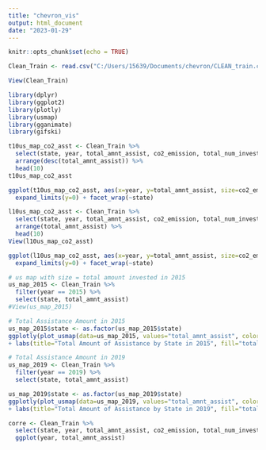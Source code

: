 ---
title: "chevron_vis"
output: html_document
date: "2023-01-29"
---

```{r setup, include=FALSE}
knitr::opts_chunk$set(echo = TRUE)
```

```{r}
Clean_Train <- read.csv("C:/Users/15639/Documents/chevron/CLEAN_train.csv")
```

```{r}
View(Clean_Train)
```

```{r}
library(dplyr)
library(ggplot2)
library(plotly)
library(usmap)
library(gganimate)
library(gifski)
```
```{r}
t10us_map_co2_asst <- Clean_Train %>%
  select(state, year, total_amnt_assist, co2_emission, total_num_investments) %>%
  arrange(desc(total_amnt_assist)) %>%
  head(10)
t10us_map_co2_asst

ggplot(t10us_map_co2_asst, aes(x=year, y=total_amnt_assist, size=co2_emission)) + geom_point() +  
  expand_limits(y=0) + facet_wrap(~state)

```
```{r}
l10us_map_co2_asst <- Clean_Train %>%
  select(state, year, total_amnt_assist, co2_emission, total_num_investments) %>%
  arrange(total_amnt_assist) %>%
  head(10)
View(l10us_map_co2_asst)

ggplot(l10us_map_co2_asst, aes(x=year, y=total_amnt_assist, size=co2_emission)) + geom_point() +  
  expand_limits(y=0) + facet_wrap(~state)

```


```{r}
# us map with size = total amount invested in 2015
us_map_2015 <- Clean_Train %>%
  filter(year == 2015) %>%
  select(state, total_amnt_assist)
#View(us_map_2015)
```


```{r}
# Total Assistance Amount in 2015
us_map_2015$state <- as.factor(us_map_2015$state)
ggplotly(plot_usmap(data=us_map_2015, values="total_amnt_assist", color="grey") + scale_fill_gradient(low="white", high="black") 
+ labs(title="Total Amount of Assistance by State in 2015", fill="total_amnt_assist"))

```

```{r}
# Total Assistance Amount in 2019
us_map_2019 <- Clean_Train %>%
  filter(year == 2019) %>%
  select(state, total_amnt_assist)

us_map_2019$state <- as.factor(us_map_2019$state)
ggplotly(plot_usmap(data=us_map_2019, values="total_amnt_assist", color="grey") + scale_fill_gradient(low="white", high="black") 
+ labs(title="Total Amount of Assistance by State in 2019", fill="total_amnt_assist"))
```

```{r}
corre <- Clean_Train %>%
  select(state, year, total_amnt_assist, co2_emission, total_num_investments)
  ggplot(year, total_amnt_assist)
```












